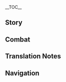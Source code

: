 {{CharacterTabs}}
{{LanguageTabs}}

__TOC__
==Story==
{{VO/Story
|character           = {{ROOTPAGENAME}}
|language            = zh
|language_s          = zh
|language_t          = zh-tw
|name_s              = 砂糖
|name_t              = 砂糖

|vo_01_01_title_s    = 初次见面…
|vo_01_01_title_t    = 初次見面…
|vo_01_01_subtitle   = Hello
|vo_01_01_file       = VO_{language}{character} Hello.ogg
|vo_01_01_tx_s       = 我是砂糖，炼金术的…研究员。听说你去过很多地方，一定也…不，没什么，第一次见面，不该这么麻烦你。但…如果你愿意，和我讲讲路上有意思的事，那个…我，会很开心的。
|vo_01_01_tx_t       = 我是砂糖，煉金術的…研究員。聽說(你/妳)去過很多地方，一定也…不，沒什麼，第一次見面，不該這麼麻煩(你/妳)。但…如果(你/妳)願意，和我講講路上有意思的事，那個…我，會很開心的。
|vo_01_01_rm_s       = Wǒ shì Shātáng, Liànjīnshù de... yánjiūyuán. tīngshuō nǐ qùguò hěnduō dìfāng, yīdìng yě... Bù, méishénme, dìyīcì jiànmiàn, bùgāi zhème máfán nǐ. Dàn... Rúguǒ nǐ yuànyì, hé wǒ jiǎngjiǎng lùshàng yǒu yìsì de shì, nàgè... Wǒ, huì hěn kāixīn de.
|vo_01_01_rm_t       = Wǒ shì Shātáng, Liànjīnshù de... yánjiùyuán. tīngshuō nǐ qùguò hěnduō dìfāng, yīdìng yě... Bù, méishénme, dìyīcì jiànmiàn, bùgāi zhème máfán nǐ. Dàn... Rúguǒ nǐ yuànyì, hàn wǒ jiǎngjiǎng lùshàng yǒu yìsì de shì, nàgè... Wǒ, huì hěn kāixīn de.
|vo_01_01_tl         = My name is Sucrose, a researcher... of alchemy. I've heard that you've been to many places, surely you've also... No, it's nothing, this is the first time we're meeting, I shouldn't trouble you too much. Though... if you're willing to chat with me about the meaningful things you've encountered in your journey, then... I'd be very happy.

|vo_02_01_title_s    = 闲聊・好奇
|vo_02_01_title_t    = 閒聊・好奇
|vo_02_01_subtitle   = Chat: Curiosity
|vo_02_01_file       = VO_{language}{character} Chat - Curiosity.ogg
|vo_02_01_tx_s       = 那是什么？啊…不见了，我可以去看看吗！
|vo_02_01_tx_t       = 那是什麼？啊…不見了，我可以去看看嗎！
|vo_02_01_rm         = Nà shì shénme? A... Bùjiànle, wǒ kěyǐ qù kànkàn ma!
|vo_02_01_tl         = What is that? Ah... It's gone, can I go take a look?!

|vo_02_02_title_s    = 闲聊・整理
|vo_02_02_title_t    = 閒聊・整理
|vo_02_02_subtitle   = Chat: Organization
|vo_02_02_file       = VO_{language}{character} Chat - Organization.ogg
|vo_02_02_tx_s       = 趁现在，赶快整理一下研究笔记…
|vo_02_02_tx_t       = 趁現在，趕快整理一下研究筆記…
|vo_02_02_rm_s       = Chèn xiànzài, gǎnkuài zhěnglǐ yīxià yánjiū bǐjì...
|vo_02_02_rm_t       = Chèn xiànzài, gǎnkuài zhěnglǐ yīxià yánjiù bǐjì...
|vo_02_02_tl         = Let me take this opportunity to organize my notes for a moment...

|vo_02_03_title_s    = 闲聊・深呼吸
|vo_02_03_title_t    = 閒聊・深呼吸
|vo_02_03_subtitle   = Chat: Deep Breaths
|vo_02_03_file       = VO_{language}{character} Chat - Deep Breaths.ogg
|vo_02_03_tx_s       = 嗯&mdash;&mdash;！好久没出来透气了。
|vo_02_03_tx_t       = 嗯&mdash;&mdash;！好久沒出來透氣了。
|vo_02_03_rm         = Ng{{lmdash}}! Hǎojiǔ méi chūlái tòuqìle.
|vo_02_03_tl         = Mmm! It's been a while since I've breathed in some fresh air.

<!-- Weather -->
|vo_03_01_title_s    = 刮大风了…
|vo_03_01_title_t    = 颳大風了…
|vo_03_01_subtitle   = When the Wind Is Blowing
|vo_03_01_file       = VO_{language}{character} When the Wind Is Blowing.ogg
|vo_03_01_tx_s       = 今天城里的风车，转得好快。欸，你说，如果在小动物背上，也装一个像风车一样的东西，会让它们跑得更快呢，还是会飞起来呢？
|vo_03_01_tx_t       = 今天城裡的風車，轉得好快。欸，(你/妳)說，如果在小動物背上，也裝一個像風車一樣的東西，會讓它們跑得更快呢，還是會飛起來呢？
|vo_03_01_rm         = Jīntiān chénglǐ de fēngchē, zhuàn dé hǎo kuài. Ei, nǐ shuō, rúguǒ zài xiǎo-dòngwù bèishàng, yě zhuāng yīgè xiàng fēngchē yīyàng de dōngxi, huì ràng tāmen pǎo de gēng kuài ne, háishì huì fēiqǐlái ne?
|vo_03_01_tl         = The windmills in the city are spinning very fast today. Say, if we installed something like a windmill on the back of small animals, do you think it would allow them run even faster, or will they take off flying?

|vo_03_02_title_s    = 下雪的时候…
|vo_03_02_title_t    = 下雪的時候…
|vo_03_02_subtitle   = When It Snows
|vo_03_02_file       = VO_{language}{character} When It Snows.ogg
|vo_03_02_tx_s       = 这么大的雪，一年都没有几次，错过了，想研究就要等明年了，所以就别拦我啦。啊…阿嚏！呃…我知道了，我多穿一点…
|vo_03_02_tx_t       = 這麼大的雪，一年都沒有幾次，錯過了，想研究就要等明年了，所以就別攔我啦。啊…阿嚏！呃…我知道了，我多穿一點…
|vo_03_02_rm_s       = Zhème dà de xuě, yī nián dōu méiyǒu jǐ cì, cuòguòle, xiǎng yánjiū jiù yào děng míngniánle, suǒyǐ jiù bié lán wǒ la. A... Atì! E... Wǒ zhīdàole, wǒ duō chuān yīdiǎn...
|vo_03_02_rm_t       = Zhème dà de xuě, yī nián dōu méiyǒu jǐ cì, cuòguòle, xiǎng yánjiù jiù yào děng míngniánle, suǒyǐ jiù bié lán wǒ la. A... Atì! E... Wǒ zhīdàole, wǒ duō chuān yīdiǎn...
|vo_03_02_tl         = Such heavy snow only occurs a few times a year. If I miss out on this, I'll have to wait until next year to do my research, so don't hold me back now. A... achoo! Ugh... I know, I'll bundle up a little more...

|vo_03_03_title_s    = 阳光很好…
|vo_03_03_title_t    = 陽光很好…
|vo_03_03_subtitle   = When the Sun Is Out
|vo_03_03_file       = VO_{language}{character} When the Sun Is Out.ogg
|vo_03_03_tx_s       = 天…天已经亮了？！那、那再做最后一次实验吧，做完就休息！嗯，最后一次…
|vo_03_03_tx_t       = 天…天已經亮了？！那、那再做最後一次實驗吧，做完就休息！嗯，最後一次…
|vo_03_03_rm_s       = Tiān... Tiān yǐjīng liàng le?! Nà, nà zàizuò zuìhòu yī cì shíyàn ba, zuòwán jiù xiūxi! Ng, zuìhòu yī cì...
|vo_03_03_rm_t       = Tiān... Tiān yǐjīng liàng le?! Nà, nà zàizuò zuìhòu yī cì shíyàn ba, zuòwán jiù xiūxí! Ng, zuìhòu yī cì...
|vo_03_03_tl         = The... The sky is already bright? Then let me do one more final experiment, I'll go rest when I'm done! Yes, just one final time...

|vo_03_04_title_s    = 下雨的时候…
|vo_03_04_title_t    = 下雨的時候…
|vo_03_04_subtitle   = When It Rains
|vo_03_04_file       = VO_{language}{character} When It Rains.ogg
|vo_03_04_tx_s       = 湿度上升，嗯…要不要再加一组实验呢？
|vo_03_04_tx_t       = 濕度上升，嗯…要不要再加一組實驗呢？
|vo_03_04_rm         = Shīdù shàngshēng, ng... Yàobùyào zài jiā yī zǔ shíyàn ne?
|vo_03_04_tl         = The humidity levels are increasing, mmm... Should I add another group of experiments?

|vo_04_01_title_s    = 早上好…
|vo_04_01_title_t    = 早安…
|vo_04_01_subtitle   = Good Morning
|vo_04_01_file       = VO_{language}{character} Good Morning.ogg
|vo_04_01_tx_s       = 早上好，昨晚睡得还好吗？研究表明，只有睡眠充足，第二天的精神才会好，而且，脑袋的运转也会更高效哦。欸…什么？我总是熬夜？那个…唔，没办法嘛。
|vo_04_01_tx_t       = 早安，昨晚睡得還好嗎？研究表明，只有睡眠充足，第二天的精神才會好，而且，腦袋的運轉也會更順暢哦。欸…什麼？我總是熬夜？那個…唔，沒辦法嘛。
|vo_04_01_rm_s       = Zǎoshàng-hǎo, zuówǎn shuì de hái hǎo ma? Yánjiū biǎomíng, zhǐyǒu shuìmián chōngzú, dì'èr tiān de jīngshén cái huì hǎo, érqiě, nǎodài de yùnzhuàn yě huì gèng gāoxiào o. Ei... Shénme? Wǒ zǒngshì áoyè? Nàgè... N, méi bànfǎ ma.
|vo_04_01_rm_t       = Zǎo'ān, zuówǎn shuì de hái hǎo ma? Yánjiù biǎomíng, zhǐyǒu shuìmián chōngzú, dì'èr tiān de jīngshén cái huì hǎo, érqiě, nǎodài de yùnzhuàn yě huì gèng shùnchàng o. Ei... Shénme? Wǒ zǒngshì áoyè? Nàgè... N, méi bànfǎ ma.
|vo_04_01_tl         = Good morning, did you sleep decently last night? Research shows that only by having enough sleep can one can have good energy levels the next day. Additionally, your mental processes will be more efficient too. Huh... What is that? I'm always staying up late? That... Ah, there's no helping it.

|vo_04_02_title_s    = 中午好…
|vo_04_02_title_t    = 午安…
|vo_04_02_subtitle   = Good Afternoon
|vo_04_02_file       = VO_{language}{character} Good Afternoon.ogg
|vo_04_02_tx_s       = 呜哇！别、别过来！啊…不是，我的意思是，不要靠得太近，我在做实验，这个…可能会爆炸的。
|vo_04_02_tx_t       = 嗚哇！別、別過來！啊…不是，我的意思是，不要靠得太近，我在做實驗，這個…可能會爆炸的。
|vo_04_02_rm         = Wuwa! Bié, bié guòlái! A... Bùshì, wǒ de yìsì shì, bùyào kào de tài jìn, wǒ zài zuò shíyàn, zhègè... kěnéng huì bàozhà de.
|vo_04_02_tl         = Waaa! D-don't come over! Ah... No, what I mean is, don't stand too close, I'm doing an experiment, and this... might explode.

|vo_04_03_title_s    = 晚上好…
|vo_04_03_title_t    = 晚上好…
|vo_04_03_subtitle   = Good Evening
|vo_04_03_file       = VO_{language}{character} Good Evening.ogg
|vo_04_03_tx_s       = 晚上好，啊…请稍等一下！「实验体玖零伍式」的光照分泌物其实有两种，为了明确区分，就叫「壹零叁叁式」和「壹零叁伍式」…嗯，好了，请问有什么事情要找我吗？
|vo_04_03_tx_t       = 晚上好，啊…請稍等一下！「實驗體玖零伍式」的光照分泌物其實有兩種，為了明確區分，就叫「壹零三參式」和「壹零參伍式」…嗯，好了，請問有什麼事情要找我嗎？
|vo_04_03_rm_s       = Wǎnshàng-hǎo, A... qǐng shāoděng yīxià! "Shíyàn-tǐ Jiǔlíngwǔ-shì" de guāngzhào fēnmìwù qíshí yǒu liǎng zhǒng, wèile míngquè qūfēn, jiù jiào "Yīlíngsānsān-shì" hé "Yīlíngsānwǔ-shì"... Ng, hǎole, qǐngwèn yǒu shénme shìqíng yào zhǎo wǒ ma?
|vo_04_03_rm_t       = Wǎnshàng-hǎo, A... qǐng shāoděng yīxià! "Shíyàn-tǐ Jiǔlíngwǔ-shì" de guāngzhào fēnmìwù qíshí yǒu liǎng zhǒng, wèile míngquè qūfēn, jiù jiào "Yīlíngsānsān-shì" hàn "Yīlíngsānwǔ-shì"... Ng, hǎole, qǐngwèn yǒu shénme shìqíng yào zhǎo wǒ ma?
|vo_04_03_tl         = Good evening, ah... Please hold for a moment! "Experiment Subject Type-905"<ref group="TN •" name=zhnumerals>The names of Sucrose's experiments are all rendered in the {{Lang|{{w|Chinese_numerals#Standard_numbers|Chinese ''Daxie'' numeral system}}|zh=大写}}, commonly used as an anti-fraud measure in financial contexts.</ref> actually has two different types of lighting secretions, in order to differentiate between them properly, I'll just call them "Type-1033" and "Type-1035"... Mmm, I'm done, were you looking for me?

|vo_04_04_title_s    = 晚安…
|vo_04_04_title_t    = 晚安…
|vo_04_04_subtitle   = Good Night
|vo_04_04_file       = VO_{language}{character} Good Night.ogg
|vo_04_04_tx_s       = 不用等我，先去休息吧。唔…有这么不放心吗？实验已经在收尾了，不会熬夜的，真的…
|vo_04_04_tx_t       = 不用等我，先去休息吧。唔…有這麼不放心嗎？實驗已經在收尾了，不會熬夜的，真的…
|vo_04_04_rm_s       = Bù yòng děng wǒ, xiān qù xiūxi bā. N... Yǒu zhème bù fàngxīn ma? Shíyàn yǐjīng zài shōuwěile, bùhuì áoyè de, zhēnde...
|vo_04_04_rm_t       = Bù yòng děng wǒ, xiān qù xiūxí bā. N... Yǒu zhème bù fàngxīn ma? Shíyàn yǐjīng zài shōuwěile, bùhuì áoyè de, zhēnde...
|vo_04_04_tl         = No need to wait for me, go ahead and rest. Ah... You're that worried? The experiment is in its final stages, I won't stay up late again, honest...

|vo_05_01_title_s    = 关于{name_s}自己・「生物炼金」
|vo_05_01_title_t    = 關於{name_t}自己・「生物煉金」
|vo_05_01_subtitle   = About {character}: Bio-Alchemy
|vo_05_01_file       = VO_{language}{character} About {character} - Bio-Alchemy.ogg
|vo_05_01_tx_s       = 「生物炼金」，比起「创造」，更注重「改造」，找到生物隐藏起来的优点，然后放大，结合，结果往往都让人大吃一惊。嗯…生命真的是太神奇了，究竟还有多少我们不知道的东西呢？
|vo_05_01_tx_t       = 「生物煉金」，比起「創造」，更注重「改造」，找到生物隱藏起來的優點，然後放大，結合，結果往往都讓人大吃一驚。嗯…生命真的是太神奇了，究竟還有多少我們不知道的東西呢？
|vo_05_01_rm_s       = "Shēngwù liànjīn", bǐqǐ "chuàngzào", gèng zhùzhòng "gǎizào", zhǎodào shēngwù yǐncáng qǐlái de yōudiǎn, ránhòu fàngdà, jiéhé, jiéguǒ wǎngwǎng dōu ràng rén dàchī-yījīng. Ng... Shēngmìng zhēnde shì tài shénqíle, jiūjìng háiyǒu duōshǎo wǒmen bùzhīdào de dōngxi ne?
|vo_05_01_rm_t       = "Shēngwù liànjīn", bǐqǐ "chuàngzào", gèng zhùzhòng "gǎizào", zhǎodào shēngwù yǐncáng qǐlái de yōudiǎn, ránhòu fàngdà, jiéhé, jiéguǒ wǎngwǎng dōu ràng rén dàchī-yījīng. Ng... Shēngmìng zhēnde shì tài shénqíle, jiùjìng háiyǒu duōshǎo wǒmen bùzhīdào de dōngxi ne?
|vo_05_01_tl         = "Bio-alchemy" prioritizes "modification" over "creation". Searching for a living being's hidden strengths, and then magnifying them, combining them; the result often makes people quite surprised. Mmm, life truly is too wondrous, what else is there that we still do not know about?

|vo_05_02_title_s    = 关于{name_s}自己・怕生
|vo_05_02_title_t    = 關於{name_t}自己・怕生
|vo_05_02_subtitle   = About {character}: Fear of Strangers
|vo_05_02_file       = VO_{language}{character} About {character} - Fear of Strangers.ogg
|vo_05_02_tx_s       = 我…其实我不知道怎么和陌生人说话。每个人性格都不一样，在意的东西也不一样，一不小心就会不够礼貌，或者哪里冒犯了，唉…说话真的好难啊，比炼金术什么的难多了。
|vo_05_02_tx_t       = 我…其實我不知道怎麼和陌生人說話。每個人性格都不一樣，在意的東西也不一樣，一不小心就會不夠禮貌，或者哪裡冒犯了，唉…說話真的好難啊，比煉金術什麼的難多了。
|vo_05_02_rm_s       = Wǒ... Qíshí wǒ bù zhīdào zěnme hé mòshēngrén shuōhuà. Měigèrén xìnggé dōu bù yīyàng, zàiyì de dōngxi yě bù yīyàng, yībù-xiǎoxīn jiù huì bùgòu lǐmào, huòzhě nǎlǐ màofàn le, ai... Shuōhuà zhēn de hǎo nán a, bǐ liànjīnshù shénmede nánduōle.
|vo_05_02_rm_t       = Wǒ... Qíshí wǒ bù zhīdào zěnme hàn mòshēngrén shuōhuà. Měigèrén xìnggé dōu bù yīyàng, zàiyì de dōngxi yě bù yīyàng, yībù-xiǎoxīn jiù huì bùgòu lǐmào, huòzhě nǎlǐ màofàn le, ai... Shuōhuà zhēn de hǎo nán a, bǐ liànjīnshù shénmede nánduōle.
|vo_05_02_tl         = I... Actually, I don't know how to talk to strangers. Everyone's personality is different, the things they care about are different too. If one isn't careful, they might  not be polite enough, or even cause offence in some way, sigh... Talking is truly very difficult, so much more difficult than alchemy or whatnot.

|vo_05_03_title_s    = 关于{name_s}自己・耳朵
|vo_05_03_title_t    = 關於{name_t}自己・耳朵
|vo_05_03_subtitle   = About {character}: Ears
|vo_05_03_file       = VO_{language}{character} About {character} - Ears.ogg
|vo_05_03_tx_s       = 你…你注意到了啊。我的耳朵是家里遗传下来的，和其他人很不一样，所以平时我都会用头发尽量把它们藏起来…
|vo_05_03_tx_t       = (你/妳)…(你/妳)注意到了啊。我的耳朵是家裡遺傳下來的，和其他人很不一樣，所以平時我都會用頭髮儘量把它們藏起來…
|vo_05_03_rm_s       = Nǐ... Nǐ zhùyì dàole a. Wǒ de ěrduǒ shì jiālǐ yíchuán xiàlái de, hé qítā rén hěn bù yīyàng, suǒyǐ píngshí wǒ dōu huì yòng tóufà jǐnliáng bǎ tāmen cángqǐlái...
|vo_05_03_rm_t       = Nǐ... Nǐ zhùyì dàole a. Wǒ de ěrduǒ shì jiālǐ yíchuán xiàlái de, hàn qítā rén hěn bù yīyàng, suǒyǐ píngshí wǒ dōu huì yòng tóufà jǐnliáng bǎ tāmen cángqǐlái...
|vo_05_03_tl         = You... You've noticed, huh. My ears were passed down by my family, they're very different from everyone else, so most of the time I try my best to hide them with my hair...

|vo_06_01_title_s    = 关于我们・观察
|vo_06_01_title_t    = 關於我們・觀察
|vo_06_01_subtitle   = About Us: Observing
|vo_06_01_file       = VO_{language}{character} About Us - Observing.ogg
|vo_06_01_tx_s       = 我对你的经历，特别好奇，所以…我可以「观察」你一段时间吗？我会很安静的，不会打扰你，这样…你会介意吗？
|vo_06_01_tx_t       = 我對(你/妳)的經歷，特別好奇，所以…我可以「觀察」(你/妳)一段時間嗎？我會很安靜的，不會打擾你，這樣…(你/妳)會介意嗎？
|vo_06_01_rm         = Wǒ duì nǐ de jīnglì, tèbié hàoqí, suǒyǐ... Wǒ kěyǐ "guānchá" nǐ yī duàn shíjiān ma? Wǒ huì hěn ānjìng de, búhuì dǎrǎo nǐ, zhèyàng... Nǐ huì jièyì ma?
|vo_06_01_tl         = I'm particularly curious about your experiences, so... Can I "observe" you for a period of time? I'll be very quiet, and I won't disturb you. If it was like this... would you mind?

|vo_06_02_title_s    = 关于我们・收获
|vo_06_02_title_t    = 關於我們・收穫
|vo_06_02_subtitle   = About Us: Perks
|vo_06_02_friendship = 6
|vo_06_02_file       = VO_{language}{character} About Us - Perks.ogg
|vo_06_02_tx_s       = 老实说，一开始我看你不怎么说话，有点害怕…还以为是在哪里冒犯了你，后来时间长了才慢慢发现，原来，你还是挺好相处的。嘿嘿，这也算…「观察」的意外收获吧。
|vo_06_02_tx_t       = 老實說，一開始我看(你/妳)不怎麼說話，有點害怕…還以為是在哪裡冒犯了(你/妳)，後來時間長了才慢慢發現，原來，(你/妳)還是挺好相處的。嘿嘿，這也算…「觀察」的意外收穫吧。
|vo_06_02_rm         = Lǎoshí shuō, yī kāishǐ wǒ kàn nǐ bùzěnme shuōhuà, yǒudiǎn hàipà... Hái yǐwéi shì zài nǎlǐ màofànle nǐ, hòulái shíjiān cháng le cái mànmàn fāxiàn, yuánlái, nǐ háishì tǐnghǎo xiāngchǔ de. Heihei, zhè yě suàn... "guānchá" de yìwài shōuhuò ba.
|vo_06_02_tl         = 
To be honest, I was a little scared... I thought I had offended you in some way. After that, as time went on, I slowly began to realize that you're actually pretty easy to get along with. Heheh, this also counts as... an accidental benefit of "observation," I guess.

|vo_06_03_title_s    = 关于我们・请求
|vo_06_03_title_t    = 關於我們・請求
|vo_06_03_subtitle   = About Us: Requests
|vo_06_03_friendship = 6
|vo_06_03_quest      = The Outlander Who Caught the Wind
|vo_06_03_file       = VO_{language}{character} About Us - Requests.ogg
|vo_06_03_tx_s       = 听说，是你赶走了风魔龙？战斗一定特别危险吧，幸好你没事。那个…有件小事，风魔龙它在战斗的时候，有没有，掉下来什么东西呢？鳞也好，皮也好，一点点就可以，我想，研究一下…
|vo_06_03_tx_t       = 聽說，是(你/妳)趕走了風魔龍？戰鬥一定很危險吧，幸好(你/妳)沒事。那個…有件小事，風魔龍它在戰鬥的時候，有沒有，掉下來什麼東西呢？鱗也好，皮也好，一點點就可以，我想，研究一下…
|vo_06_03_rm_s       = Tīngshuō, shì nǐ gǎnzǒu le Fēngmólóng? Zhàndòu yīdìng tèbié wēixiǎn bā, xìnghǎo nǐ méishì. Nàgè... yǒu jiàn xiǎoshì, Fēngmólóng tā zài zhàndòu de shíhòu, yǒuméiyǒu, diào xiàlái shénme dōngxi ne? Lín yěhǎo, pí yěhǎo, yīdiǎndiǎn jiù kěyǐ, wǒxiǎng, yánjiū yīxià...
|vo_06_03_rm_t       = Tīngshuō, shì nǐ gǎnzǒu le Fēngmólóng? Zhàndòu yīdìng hěn wéixiǎn bā, xìnghǎo nǐ méishì. Nàgè... yǒu jiàn xiǎoshì, Fēngmólóng tā zài zhàndòu de shíhòu, yǒuméiyǒu, diào xiàlái shénme dōngxi ne? Lín yěhǎo, pí yěhǎo, yīdiǎndiǎn jiù kěyǐ, wǒxiǎng, yánjiù yīxià...
|vo_06_03_tl         = I've heard that you were the one who chased away [[Dvalin|Stormterror]]? Battle must have been especially dangerous, thankfully you're alright. About that... There's a small thing, when Stormterror was in combat, did it perhaps... drop anything? Like scales, or skin, just a little bit would be enough. I would like to conduct some research...

|vo_07_01_title_s    = 关于「神之眼」…
|vo_07_01_title_t    = 關於「神之眼」…
|vo_07_01_subtitle   = About the [[Vision]]
|vo_07_01_friendship = 4
|vo_07_01_file       = VO_{language}{character} About the Vision.ogg
|vo_07_01_tx_s       = 「神之眼」，是我最重要的实验器材。欸？就、就是实验器材啊，没有了「神之眼」，很多跟元素相关的实验，就没办法进行了。你说战斗？啊…偶尔吧，去野外找材料的时候，偶尔会用到。
|vo_07_01_tx_t       = 「神之眼」，是我最重要的實驗器材。欸？就、就是實驗器材啊，沒有了「神之眼」，很多跟元素相關的實驗，就沒辦法進行了。(你/妳)說戰鬥？啊…偶爾吧，去野外找材料的時候，偶爾會用到。
|vo_07_01_rm         = "Shénzhīyǎn", shì wǒ zuì zhòngyào de shíyàn qìcái. Ei? Jiù, jiùshì shíyàn qìcái a, méiyǒule "Shénzhīyǎn", hěnduō gēn yuánsù xiāngguān de shíyàn, jiù méi bànfǎ jìnxíngle. Nǐ shuō zhàndòu? A... Ǒu'ěr ba, qù yěwài zhǎo cáiliào de shíhòu, ǒu'ěr huì yòngdào.
|vo_07_01_tl         = This "Vision" is my most important experiment equipment. Eh? I-It's precisely an experiment equpiment. Without this "Vision," a lot of experiments related to the elements can't be carried out. You're talking about battle? Ah... Occasionally, I guess. When I go out into the wilds to hunt down materials, sometimes it'll be of use.

|vo_07_02_title_s    = 有什么想要分享…
|vo_07_02_title_t    = 有什麼想要分享…
|vo_07_02_subtitle   = Something to Share
|vo_07_02_file       = VO_{language}{character} Something to Share.ogg
|vo_07_02_tx_s       = 这个房间里，都是我收藏的骨头。放在左边柜子里的，有蜥蜴，青蛙，还有草鱼，挂在前面的是野猪，右边角落里的那个，是丘丘人…啊，别紧张，不用害怕，其实都是很可爱的东西，习惯了就好了。
|vo_07_02_tx_t       = 這個房間裡，都是我收藏的骨頭。放在左邊櫃子裡的，有蜥蜴，青蛙，還有草魚，掛在前面的是野豬，右邊角落裡的那個，是丘丘人…啊，別緊張，不用害怕，其實都是很可愛的東西，習慣了就好了。
|vo_07_02_rm         = Zhègè fángjiān lǐ, dōushì wǒ shōucáng de gǔtóu. Fàng zài zuǒbiān guìzi lǐ de, yǒu xīyì, qīngwā, háiyǒu cǎoyú, guàzài qiánmiàn de shì yězhū, yòubiān jiǎoluò lǐ de nàgè, shì qiūqiū-rén... A, bié jǐnzhāng, bùyòng hàipà, qíshí dōushì hěn kě'ài de dōngxi, xíguànle jiù hǎole.
|vo_07_02_tl         = This room contains all my collected bones. The ones placed in the left cabinet are lizards, frogs, and loaches, the one hanging in front is a wild boar, the ones in the right corner are from hilichurls... Ah, don't be nervous, no need to be scared, these are all actually very cute things, as long as you get used to them.

|vo_07_03_title_s    = 感兴趣的见闻…
|vo_07_03_title_t    = 感興趣的見聞…
|vo_07_03_subtitle   = Interesting Things
|vo_07_03_file       = VO_{language}{character} Interesting Things.ogg
|vo_07_03_tx_s       = 你看，种在这里的冰雾花，其实每一朵都不一样。这一朵冰元素含量更高，这一朵花期更长…嗯？你问那一朵，哦，那一朵叫「叁式冰雾花改十七号放大版」，特点，嗯…就是更大一点。
|vo_07_03_tx_t       = (你/妳)看，種在這裡的冰霧花，其實每一朵都不一樣。這一朵冰元素含量更高，這一朵花期更長…嗯？(你/妳)問那一朵，哦，那一朵叫「參式冰霧花改十七號放大版」，特點，嗯…就是更大一點。
|vo_07_03_rm_s       = Nǐ kàn, zhǒng zài zhèlǐ de Bīngwù-huā, qíshí měi yī duǒ dōu bù yīyàng. Zhè yī duǒ bīng-yuánsù hánliàng gèng gāo, zhè yī duǒ huāqī gèng cháng... Ǹg? Nǐ wèn nà yī duǒ, o, nà yī duǒ jiào "Sān-shì Bīngwù-huā Gǎi Shíqī-hào Fàngdà-bǎn", tèdiǎn, ǹg... jiùshì gèng dà yīdiǎn.
|vo_07_03_rm_t       = Nǐ kàn, zhǒng zài zhèlǐ de Bīngwù-huā, qíshí měi yī duǒ dōu bù yīyàng. Zhè yī duǒ bīng-yuánsù hánliàng gèng gāo, zhè yī duǒ huāqí gèng cháng... Ǹg? Nǐ wèn nà yī duǒ, o, nà yī duǒ jiào "Sān-shì Bīngwù-huā Gǎi Shíqī-hào Fàngdà-bǎn", tèdiǎn, ǹg... jiùshì gèng dà yīdiǎn.
|vo_07_03_tl         = Look at the Mist Flowers planted here. Actually every one of them is different; this one has a higher content of Cryo energy, this one has a longer flowering period... Mmm, you're asking about that flower? Oh, that one is called "Mist Flower Type-03 Correction-17 Enlarged Edition,"<ref group="TN •" name=zhnumerals /> its specialty is, mmm... it's just a little bit bigger.

|vo_08_01_title_s    = 关于诺艾尔…
|vo_08_01_title_t    = 關於諾艾爾…
|vo_08_01_subtitle   = About [[Noelle]]
|vo_08_01_friendship = 4
|vo_08_01_file       = VO_{language}{character} About Noelle.ogg
|vo_08_01_tx_s       = 她…经常会主动帮我的忙，但有时候太热情了，反而…让我有点苦恼。有一次，她看到我实验室门前堆了三箱器材，就很麻利地帮我搬了进来，但其实…那些都是我刚刚搬出去的。
|vo_08_01_tx_t       = 她…經常會主動幫我的忙，但有時候太熱情了，反而…讓我有點苦惱。有一次，她看到我實驗室門前堆了三箱器材，就很俐落地幫我搬了進來，但其實…那些都是我剛剛搬出去的。
|vo_08_01_rm_s       = Tā... jīngcháng huì zhǔdòng bāng wǒ de máng, dàn yǒushíhòu tài rèqíng le, fǎn'ér... ràng wǒ yǒudiǎn kǔ'nǎo. Yǒu yīcì, tā kàndào wǒ shíyàn-shì ménqián duīle sān xiāng qìcái, jiù hěn málì de bāng wǒ bānle jìnlái, dàn qíshí... Nàxiē dōushì wǒ gānggāng bān chūqù de.
|vo_08_01_rm_t       = Tā... jīngcháng huì zhǔdòng bāng wǒ de máng, dàn yǒushíhòu tài rèqíng le, fǎn'ér... ràng wǒ yǒudiǎn kǔ'nǎo. Yǒu yīcì, tā kàndào wǒ shíyàn-shì ménqián duīle sān xiāng qìcái, jiù hěn lìluò de bāng wǒ bānle jìnlái, dàn qíshí... Nàxiē dōushì wǒ gānggāng bān chūqù de.
|vo_08_01_tl         = She often tries to take the initiative to help me, but her overwhelming passion... sometimes makes me feel a little conflicted. Once, when she saw three boxes of equipment piled up outside my experiment room, she deftly moved them in for me, but those boxes... I'd actually just moved them outside.

|vo_08_02_title_s    = 关于可莉…
|vo_08_02_title_t    = 關於可莉…
|vo_08_02_subtitle   = About [[Klee]]
|vo_08_02_friendship = 4
|vo_08_02_file       = VO_{language}{character} About Klee.ogg
|vo_08_02_tx_s       = 她已经被琴团长关过好多次禁闭了，但只要被放出来，不久就又会闯祸，唉，不知道有没有真的反省过。啊…我答应她，要帮她做一个会蹦会跳，又很安全的蹦蹦，只不过现在，设计上还有不少问题…
|vo_08_02_tx_t       = 她已經被琴團長關過好多次禁閉了，但只要被放出來，不久就又會闖禍，唉，不知道有沒有真的反省過。啊…我答應她，要幫她做一個會蹦會跳，又很安全的蹦蹦，只不過現在，設計上還有不少問題…
|vo_08_02_rm         = Tā yǐjīng bèi Qín-tuánzhǎng guān guò hǎoduō cì jìnbìle, dàn zhǐyào bèi fàng chūlái, bùjiǔ jiù yòu huì chuǎnghuò, ai, bùzhīdào yǒuméiyǒu zhēnde fǎnxǐng guò. A... wǒ dāyìng tā, yào bāng tā zuò yī gè huìbèng-huìtiào, yòu hěn ānquán de Bèngbèng, zhǐbùguò xiànzài, shèjì shàng háiyǒu bùshǎo wèntí...
|vo_08_02_tl         = She's already been sent to confinement by Master Jean so many times, but as soon as she's let loose again, she's bound to cause some trouble eventually. Sigh, you really can't tell if she's ever actually done any self-examination. Ah... I promised her that I would help her make a safe Jumpty-Dumpty that can both leap and jump, but as of right now, there are still many problems with its design...

|vo_08_03_title_s    = 关于琴…
|vo_08_03_title_t    = 關於琴…
|vo_08_03_subtitle   = About [[Jean]]
|vo_08_03_friendship = 4
|vo_08_03_file       = VO_{language}{character} About Jean.ogg
|vo_08_03_tx_s       = 我有点不敢和琴团长说话，因为她太严肃了…我知道她是个很好的人，但、但知道归知道，害怕…还是会害怕。我一般都不会去打扰她，实在有不得不找她的事，我…我也会拜托阿贝多先生。
|vo_08_03_tx_t       = 我有點不敢和琴團長說話，因為她太嚴肅了…我知道她是個很好的人，但、但知道歸知道，害怕…還是會害怕。我通常都不會去打擾她，實在有不得不找她的事，我…我也會拜託阿貝多先生。
|vo_08_03_rm_s       = Wǒ yǒudiǎn bùgǎn hé Qín-tuánzhǎng shuōhuà, yīnwéi tā tài yánsùle... Wǒ zhīdào tā shì gè hěnhǎo de rén, dàn, dàn zhīdào guī zhīdào, hàipà... háishì huì hàipà. Wǒ yībān dōu bùhuì qù dǎrǎo tā, shízài yǒu bùdébù zhǎo tā de shì, wǒ... wǒ yě huì bàituō Ābèiduō-xiānshēng.
|vo_08_03_rm_t       = Wǒ yǒudiǎn bùgǎn hàn Qín-tuánzhǎng shuōhuà, yīnwéi tā tài yánsùle... Wǒ zhīdào tā shì gè hěnhǎo de rén, dàn, dàn zhīdào guī zhīdào, hàipà... háishì huì hàipà. Wǒ tōngcháng dōu bùhuì qù dǎrǎo tā, shízài yǒu bùdébù zhǎo tā de shì, wǒ... wǒ yě huì bàituō Ābèiduō-xiānshēng.
|vo_08_03_tl         = I don't quite dare to talk to Master Jean, because she's too strict... I know she's a very good person, b-but knowing is one thing, I still can't help but feel a little scared. Most of the time, I try not to disturb her. If I have something that I absolutely must see her for, I-I... also try to ask Mr. Albedo for help...

|vo_08_04_title_s    = 关于丽莎…
|vo_08_04_title_t    = 關於麗莎…
|vo_08_04_subtitle   = About [[Lisa]]
|vo_08_04_friendship = 4
|vo_08_04_file       = VO_{language}{character} About Lisa.ogg
|vo_08_04_tx_s       = 我觉得她，好像懂的特别多。她明明没有看过我的研究，但有好几次，都给了我最关键的建议。她到底是怎么知道的呢？是…观察？还是推理呢？
|vo_08_04_tx_t       = 我覺得她，好像懂的很多。她明明沒有看過我的研究，但有好幾次，都給了我最關鍵的建議。她到底是怎麼知道的呢？是…觀察？還是推理呢？
|vo_08_04_rm_s       = Wǒ juéde tā, hǎo xiàng dǒng de tèbié duō. Tā míngmíng méiyǒu kàn'guò wǒ de yánjiū, dàn yǒu hǎo jǐ cì, dōu gěile wǒ zuì guānjiàn de jiànyì. Tā dàodǐ shì zěnme zhīdào de ne? Shì... guānchá? Háishì tuīlǐ ne?
|vo_08_04_rm_t       = Wǒ juéde tā, hǎo xiàng dǒng de hěn duō. Tā míngmíng méiyǒu kàn'guò wǒ de yánjiū, dàn yǒu hǎo jǐ cì, dōu gěile wǒ zuì guānjiàn de jiànyì. Tā dàodǐ shì zěnme zhīdào de ne? Shì... guānchá? Háishì tuīlǐ ne?
|vo_08_04_tl         = I feel like she knows quite a lot. She's clearly never seen my research, but she's given me key suggestions on multiple occasions. How did she know all this? Was it... observation? Or deduction?

|vo_08_05_title_s    = 关于凯亚…
|vo_08_05_title_t    = 關於凱亞…
|vo_08_05_subtitle   = About [[Kaeya]]
|vo_08_05_friendship = 4
|vo_08_05_file       = VO_{language}{character} About Kaeya.ogg
|vo_08_05_tx_s       = 唔…我知道他喜欢开玩笑，也没有存心捉弄我的意思。可是，我实在是…分不清他的哪句话是真话，哪句话又是玩笑，所以最后要不然就变得很尴尬，要不然，就是我出洋相…
|vo_08_05_tx_t       = 唔…我知道他喜歡開玩笑，也沒有存心捉弄我的意思。可是，我實在是…分不清他的哪句話是真話，哪句話又是玩笑，所以最後要不然就變得很尷尬，要不然，就是我出洋相…
|vo_08_05_rm         = N... Wǒ zhīdào tā xǐhuān kāiwánxiào, yě méiyǒu cúnxīn zhuōnòng wǒ de yìsì. Kěshì, wǒ shízài shì... fēnbùqīng tā de nǎ jù huà shì zhēnhuà, nǎ jùhuà yòu shì wánxiào, suǒyǐ zuìhòu yàobùrán jiù biàn de hěn gān'gà, yàobùrán, jiùshì wǒ chū-yángxiàng...
|vo_08_05_tl         = Mmm... I know he likes joking around, and doesn't really intend to tease me. But, I really... can't tell when he's being serious, or when he's telling a joke. In the end, the situation always takes a turn for the awkward, or I just end up making a fool of myself...

|vo_08_06_title_s    = 关于阿贝多・艺术
|vo_08_06_title_t    = 關於阿貝多・藝術
|vo_08_06_subtitle   = About [[Albedo]]: Artistry
|vo_08_06_friendship = 4
|vo_08_06_file       = VO_{language}{character} About Albedo - Artistry.ogg
|vo_08_06_tx_s       = 当他的助手，每天都能学到很多。重点不是知识，而是「天才」的思考方法，无论是多么复杂的问题，他总能抽丝剥茧，再一一解决。在我看来，那就是艺术…
|vo_08_06_tx_t       = 當他的助手，每天都能學到很多。重點不是知識，而是「天才」的思考方法，無論是多麼複雜的問題，他總能抽絲剝繭，再一一解決。在我看來，那就是藝術…
|vo_08_06_rm_s       = Dāng tā de zhùshǒu, měitiān dōu néng xué dào hěnduō. Zhòngdiǎn bù shì zhīshi, érshì "tiāncái" de sīkǎo fāngfǎ, wúlùn shì duōme fùzá de wèntí, tā zǒngnéng chōusī-bōjiǎn, zài yīyī jiějué. Zài wǒ kànlái, nà jiùshì yìshù...
|vo_08_06_rm_t       = Dāng tā de zhùshǒu, měitiān dōu néng xué dào hěnduō. Zhòngdiǎn bù shì zhīshì, érshì "tiāncái" de sīkǎo fāngfǎ, wúlùn shì duōme fùzá de wèntí, tā zǒngnéng chōusī-bōjiǎn, zài yīyī jiějué. Zài wǒ kànlái, nà jiùshì yìshù...
|vo_08_06_tl         = I've been able to learn a lot everyday by being his assistant. The important thing here isn't knowledge by itself, but the thought process of a "genius." No matter how complicated the problem, he's always able to get to the bottom of things,<ref group="TN •">{{Lang|mini=1|zh={{wt|抽絲剝繭#idiom|抽丝剥茧}}|zh_rm=chōusī-bōjiǎn|zh_tl=to extract the silk and peel off the cocoon [of a silkworm]}}: an idiom that means "to painstakingly get to the bottom of something," or  to "understand a convoluted issue."</ref> and solve the issues one-by-one. The way I see it, that's an art form...

|vo_08_07_title_s    = 关于阿贝多・天赋
|vo_08_07_title_t    = 關於阿貝多・天賦
|vo_08_07_subtitle   = About Albedo: Talent
|vo_08_07_friendship = 4
|vo_08_07_file       = VO_{language}{character} About Albedo - Talent.ogg
|vo_08_07_tx_s       = 你说天赋？嗯…假如和他做同样的研究，可能确实一辈子都没法超过他。但，我研究「生物炼金」并没有故意要躲开他的意思，只是…嗯，我和他恰好有不同的爱好，还有梦想，仅此而已吧。
|vo_08_07_tx_t       = (你/妳)說天賦？嗯…假如和他做同樣的研究，可能確實一輩子都沒法超過他。但，我研究「生物煉金」並沒有故意要躲開他的意思，只是…嗯，我和他恰好有不同的愛好，還有夢想，僅此而已吧。
|vo_08_07_rm_s       = Nǐ shuō tiānfù? Ng... Jiǎrú hé tā zuò tóngyàng de yánjiū, kěnéng quèshí yībèizǐ dōu méifǎ chāoguò tā. Dàn, wǒ yánjiū "shēngwù liànjīn" bìng méiyǒu gùyì yào duǒkāi tā de yìsì, zhǐ shì... Ng, wǒ hé tā qiàhǎo yǒu bùtóng de àihào, háiyǒu mèngxiǎng, jǐncǐ éryǐ ba.
|vo_08_07_rm_t       = Nǐ shuō tiānfù? Ng... Jiǎrú hàn tā zuò tóngyàng de yánjiù, kěnéng quèshí yībèizǐ dōu méifǎ chāoguò tā. Dàn, wǒ yánjiù "shēngwù liànjīn" bìng méiyǒu gùyì yào duǒkāi tā de yìsì, zhǐ shì... Ng, wǒ hàn tā qiàhǎo yǒu bùtóng de àihào, háiyǒu mèngxiǎng, jǐncǐ éryǐ ba.
|vo_08_07_tl         = You're talking about talent? Mmm... If I did the same type of research as him, I might not be able to surpass him in this entire lifetime. My study of "bio-alchemy" doesn't necessarily come from a place of wanting to evade him, it's just that... Mmm, I just happen to have different hobbies and dreams from him, that's all.

|vo_08_08_title_s    = 关于安柏…
|vo_08_08_title_t    = 關於安柏…
|vo_08_08_subtitle   = About [[Amber]]
|vo_08_08_friendship = 4
|vo_08_08_file       = VO_{language}{character} About Amber.ogg
|vo_08_08_tx_s       = 我很好奇，为什么她做的布偶，名字叫「兔兔伯爵」呢？和兔子没什么关系吧。唔…你说，头上的发带，很像兔耳朵？…有道理，但其实这是刻板印象，也有很多兔子耳朵是垂下来的。
|vo_08_08_tx_t       = 我很好奇，為什麼她做的布偶，名字叫「兔兔伯爵」呢？和兔子沒什麼關係吧。唔…(你/妳)說，頭上的髮帶，很像兔耳朵？…有道理，但其實這是刻板印象，也有很多兔子耳朵是垂下來的。
|vo_08_08_rm_s       = Wǒ hěn hàoqí, wéishénme tā zuò de bù'ǒu, míngzì jiào "Tùtù Bójué" ne? Hé tùzǐ méishénme guānxì bā. N... nǐ shuō, tóu shàng de fàdài, hěn xiàng tù'ěrduō? ...Yǒu dàolǐ, dàn qíshí zhèshì kèbǎn yìnxiàng, yě yǒu hěnduō tùzǐ ěrduǒ shì chuí xiàlái de.
|vo_08_08_rm_t       = Wǒ hěn hàoqí, wéishénme tā zuò de bù'ǒu, míngzì jiào "Tùtù Bójué" ne? Hàn tùzǐ méishénme guānxì bā. N... nǐ shuō, tóu shàng de fàdài, hěn xiàng tù'ěrduō? ...Yǒu dàolǐ, dàn qíshí zhèshì kèbǎn yìnxiàng, yě yǒu hěnduō tùzǐ ěrduǒ shì chuí xiàlái de.
|vo_08_08_tl         = I'm very curious why the doll she makes is called "Baron Bunny." It doesn't have anything to do with rabbits, right? Mmm... You're saying that the ribbon on top of its head looks like the ears of a rabbit? ...That makes sense, but that's a bit of a stereotype, there are many rabbits with floppy ears too.

|vo_08_09_title_s    = 关于菲谢尔…
|vo_08_09_title_t    = 關於菲謝爾…
|vo_08_09_subtitle   = About [[Fischl]]
|vo_08_09_friendship = 4
|vo_08_09_file       = VO_{language}{character} About Fischl.ogg
|vo_08_09_tx_s       = 你是说《菲谢尔皇女夜谭》？我知道，作者创造出的世界很有意思，要是能亲眼去看一看就好了…欸？你在说那个「菲谢尔」啊？她啊…嗯，她…应该是没办法带我去的。
|vo_08_09_tx_t       = (你/妳)是說《菲謝爾皇女夜譚》？我知道，作者創造出的世界很有意思，要是能親眼去看一看就好了…欸？(你/妳)在說那個「菲謝爾」啊？她啊…嗯，她…應該是沒辦法帶我去的。
|vo_08_09_rm         = Nǐ shì shuō "Fēixiè'ěr Huángnǚ Yètán"? Wǒ zhīdào, zuòzhě chuàngzào chū de shìjiè hěn yǒu yìsì, yàoshì néng qīnyǎn qù kànyīkàn jiù hǎole... Ei? nǐ zài shuō nàgè "Fēixiè'ěr" a? Tā a... Ng, tā... yīnggāi shì méi bànfǎ dài wǒ qù de.
|vo_08_09_tl         = You're talking about "{{Lex|Flowers for Princess Fischl|zh}}"? I know what you're talking about. The world that the author created is very interesting, if only I could go and see it with my own eyes... Eh? You're talking about that "Fischl"? Her... Mmm, she... probably won't be able to take me there.

|vo_08_10_title_s    = 关于优菈…
|vo_08_10_title_t    = 關於優菈…
|vo_08_10_subtitle   = About [[Eula]]
|vo_08_10_friendship = 4
|vo_08_10_file       = VO_{language}{character} About Eula.ogg
|vo_08_10_tx_s       = 游击骑士的工作很危险，优菈小姐的行动又格外大胆，所以我给她制作了一个侦察装置，这样她就不用潜入敌人的营地了。但优菈小姐的气势太吓人，我有点怕她，告诉她使用方法的时候，不小心漏掉了几条注意事项，结果真的发生了意外…<br />怎么办？我会不会被她记仇了…
|vo_08_10_tx_t       = 游擊騎士的工作很危險，優菈小姐的行動又格外大膽，所以我幫她製作了一個偵察裝置，這樣她就不用潛入敵人的營地了。但優菈小姐的氣勢太嚇人，我有點怕她，告訴她使用方法的時候，不小心漏掉了幾條注意事項，結果真的發生了意外…<br />怎麼辦？我會不會被她記仇了…
|vo_08_10_rm_s       = Yóujī Qíshì de gōngzuò hěn wēixiǎn, Yōulā-xiǎojiě de xíngdòng yòu géwài dàdǎn, suǒyǐ wǒ gěi tā zhìzuò le yīgè zhēnchá zhuāngzhì, zhèyàng tā jiù bùyòng qiánrù dírén de yíngdì le. Dàn Yōulā-xiǎojiě de qìshì tài xiàrén, wǒ yǒudiǎn pà tā, gàosù tā shǐyòng-fāngfǎ de shíhòu, bù xiǎoxīn lòudiào le jǐ tiáo zhùyì shìxiàng, jiéguǒ zhēn de fāshēngle yìwài...<br />Zěnmebàn? Wǒ huìbùhuì bèi tā jìchóule...
|vo_08_10_rm_t       = Yóují Qíshì de gōngzuò hěn wéixiǎn, Yōulā-xiǎojiě de xíngdòng yòu géwài dàdǎn, suǒyǐ wǒ gěi tā zhìzuò le yīgè zhēnchá zhuāngzhì, zhèyàng tā jiù bùyòng qiánrù dírén de yíngdì le. Dàn Yōulā-xiǎojiě de qìshì tài xiàrén, wǒ yǒudiǎn pà tā, gàosù tā shǐyòng-fāngfǎ de shíhòu, bù xiǎoxīn lòudiào le jǐ tiáo zhùyì shìxiàng, jiéguǒ zhēn de fāshēngle yìwài...<br />Zěnmebàn? Wǒ huìbùhuì bèi tā jìchóule...
|vo_08_10_tl         = The work of a Guerilla Knight<ref group="TN •" >In Chinese, Eula is said to be the [[Eula/Voice-Overs/Chinese#Hello|Captain of the Guerilla Team]]{{Lang|zh=游击|zh_rm=yóujī|zh_tl=wandering attack}} instead of the Reconnaissance Company.</ref> is very dangerous, and Ms. Eula's movements are also particuarly bold, so I created a type of investigation equipment for her to let her avoid infiltrating enemy camps. But Ms. Eula's presence was too scary, so I accidentally left out a few matters she needed to take note of while telling her the instructions. In the end, an accident really ''did'' happen...<br />What do I do? Will she hold a grudge against me...

|vo_09_01_title_s    = 想要了解{name_s}・其一
|vo_09_01_title_t    = 想要瞭解{name_t}・其一
|vo_09_01_subtitle   = More About {character}: I
|vo_09_01_file       = VO_{language}{character} More About {character} - 01.ogg
|vo_09_01_tx_s       = 了解我？你…是对「生物炼金」感兴趣吗？你有疑问的话，我会尽量给你准确答案的。嗯？不是炼金，而是「我」？唔，这个，我也不知道该说什么…
|vo_09_01_tx_t       = 瞭解我？(你/妳)…是對「生物煉金」感興趣嗎？(你/妳)有疑問的話，我會儘量幫(你/妳)準確答案的。嗯？不是煉金，而是「我」？唔，這個，我也不知道該說什麼…
|vo_09_01_rm_s       = Liǎojiě wǒ? Nǐ... shì duì "shēngwù liànjīn" gǎn xīngqù ma? Nǐ yǒu yíwèn de huà, wǒ huì jǐnliàng gěi nǐ zhǔnquè dá'àn de. Ng? Bùshì liànjīn, érshì "wǒ"? N, zhègè, wǒ yě bù zhīdào gāi shuō shénme...
|vo_09_01_rm_t       = Liǎojiě wǒ? Nǐ... shì duì "shēngwù liànjīn" gǎn xīngqù ma? Nǐ yǒu yíwèn de huà, wǒ huì jǐnliàng bāng nǐ zhǔnquè dá'àn de. Ng? Bùshì liànjīn, érshì "wǒ"? N, zhègè, wǒ yě bù zhīdào gāi shuō shénme...
|vo_09_01_tl         = You want to understand me? Y-You mean you're interested in "bio-alchemy," right? If you have any questions, I'll try my best to provide accurate answers. Hmm? Not alchemy, but "me"? Ah, this, I also don't know what to say...

|vo_09_02_title_s    = 想要了解{name_s}・其二
|vo_09_02_title_t    = 想要瞭解{name_t}・其二
|vo_09_02_subtitle   = More About {character}: II
|vo_09_02_friendship = 3
|vo_09_02_file       = VO_{language}{character} More About {character} - 02.ogg
|vo_09_02_tx_s       = 研究的本质，是寻找答案的过程。这个过程有时候很繁琐，也很累，但每次只要看看积累起来的成果，就会觉得…嗯，我是真的很喜欢做这样的事。
|vo_09_02_tx_t       = 研究的本質，是尋找答案的過程。這個過程有時候很繁瑣，也很累，但每次只要看看累積起來的成果，就會覺得…嗯，我是真的很喜歡做這樣的事。
|vo_09_02_rm_s       = Yánjiū de běnzhì, shì xúnzhǎo dá'àn de guòchéng. Zhègè guòchéng yǒu shíhòu hěn fánsuǒ, yě hěn léi, dàn měicì zhǐyào kànkàn jīlěi qǐlái de chéngguǒ, jiù huì juéde... Ng, wǒshì zhēn de hěn xǐhuān zuò zhèyàng de shì.
|vo_09_02_rm_t       = Yánjiù de běnzhí, shì xúnzhǎo dá'àn de guòchéng. Zhègè guòchéng yǒu shíhòu hěn fánsuǒ, yě hěn léi, dàn měicì zhǐyào kànkàn lěijī qǐlái de chéngguǒ, jiù huì juéde... Ng, wǒshì zhēn de hěn xǐhuān zuò zhèyàng de shì.
|vo_09_02_tl         = The nature of research is the process of pursuing answers. This process is sometimes very complicated and tiring, but everytime, when I look at the achievements that I've accumulated, I think... Mmm, I really like doing this sort of thing.

|vo_09_03_title_s    = 想要了解{name_s}・其三
|vo_09_03_title_t    = 想要瞭解{name_t}・其三
|vo_09_03_subtitle   = More About {character}: III
|vo_09_03_friendship = 4
|vo_09_03_file       = VO_{language}{character} More About {character} - 03.ogg
|vo_09_03_tx_s       = 小时候，我有两个好朋友，我们无话不说。本来我以为，我对她们了解得一清二楚，但后来发生了一些事，我突然就…看不透她们了。她们现在在哪儿，在做什么，还记不记得我，这些…我都不知道。就算再好的朋友，也会变成这样呢。
|vo_09_03_tx_t       = 小時候，我有兩個好朋友，我們無話不說。本來我以為，我對她們瞭解得一清二楚，但後來發生了一些事，我突然就…看不透她們了。她們現在在哪裡，在做什麼，還記不記得我，這些…我都不知道。就算再好的朋友，也會變成這樣呢。
|vo_09_03_rm_s       = Xiǎo-shíhòu, wǒ yǒu liǎnggè hǎo-péngyǒu, wǒmen wúhuà-bùshuō. Běnlái wǒ yǐwéi, wǒ duì tāmen liǎojiě de yīqīng-èrchǔ, dàn hòulái fāshēng le yīxiē shì, wǒ tūrán jiù... kàn bùtòu tāmen le. Tāmen xiànzài zài nǎr, zài zuò shénme, hái jìbùjìde wǒ, zhèxiē... wǒ dōu bù zhīdào. Jiùsuàn zài hǎo de péngyǒu, yě huì biànchéng zhèyàng ne.
|vo_09_03_rm_t       = Xiǎo-shíhòu, wǒ yǒu liǎnggè hǎo-péngyǒu, wǒmen wúhuà-bùshuō. Běnlái wǒ yǐwéi, wǒ duì tāmen liǎojiě de yīqīng-èrchǔ, dàn hòulái fāshēng le yīxiē shì, wǒ tūrán jiù... kàn bùtòu tāmen le. Tāmen xiànzài zài nǎlǐ, zài zuò shénme, hái jìbùjìde wǒ, zhèxiē... wǒ dōu bù zhīdào. Jiùsuàn zài hǎo de péngyǒu, yě huì biànchéng zhèyàng ne.
|vo_09_03_tl         = When I was a child, I had two best friends, and there was nothing we couldn't talk about with each other. I originally thought that I understood the both of them completely, but a few incidents happened after that, and suddenly... I wasn't able to see through them at all. Where they are now, what they're doing, whether they still remember me, all of these... I no longer know at all. Even the best of friends might turn out like this, huh.

|vo_09_04_title_s    = 想要了解{name_s}・其四
|vo_09_04_title_t    = 想要瞭解{name_t}・其四
|vo_09_04_subtitle   = More About {character}: IV
|vo_09_04_friendship = 5
|vo_09_04_file       = VO_{language}{character} More About {character} - 04.ogg
|vo_09_04_tx_s       = 告诉你一个小秘密，我对谁都没有讲过。「生物炼金」的最终目标，是创造出「仙境」…对，就是童话里的那个，能找到永远的快乐与幸福的「仙境」。嘿嘿，有点幼稚对吧？但，我现在都还相信那个故事。
|vo_09_04_tx_t       = 告訴(你/妳)一個小秘密，我對誰都沒有講過。「生物煉金」的最終目標，是創造出「仙境」…對，就是童話裡的那個，能找到永遠的快樂與幸福的「仙境」。嘿嘿，有點幼稚對吧？但，我現在都還相信那個故事。
|vo_09_04_rm         = Gàosù nǐ yīgè xiǎo-mìmì, wǒ duì shéi dōu méiyǒu jiǎng guò. "Shēngwù liànjīn" de zuìzhōng mùbiāo, shì chuàngzào chū "xiānjìng"... Duì, jiùshì tónghuà lǐ de nàgè, néng zhǎodào yǒngyuǎn de kuàilè yǔ xìngfúde "xiānjìng". Heihei, yǒu diǎn yòuzhì duìba? Dàn, wǒ xiànzài dōu hái xiāngxìn nàgè gùshì.
|vo_09_04_tl         = Let me let you in on a secret that I've never told anyone before. The ultimate goal of "bio-alchemy" is to create a "wonderland"... That's right, just like in the fairytale. A "wonderland" where one can find eternal happiness and bliss. Heheh, it's a bit immature, isn't it? But to this day, I still believe in that story.

|vo_09_05_title_s    = 想要了解{name_s}・其五
|vo_09_05_title_t    = 想要瞭解{name_t}・其五
|vo_09_05_subtitle   = More About {character}: V
|vo_09_05_friendship = 6
|vo_09_05_file       = VO_{language}{character} More About {character} - 05.ogg
|vo_09_05_tx_s       = 嗯…如果你忙的话，就去忙吧，我不想给你添麻烦。不忙？真的不忙吗？没事的，就算忙也没关系，一个人做实验我早就习惯了。啊…真、真的不忙？那…那可不可以，帮帮我的忙？或者…只是陪我说说话，什么的…
|vo_09_05_tx_t       = 嗯…如果(你/妳)忙的話，就去忙吧，我不想給(你/妳)添麻煩。不忙？真的不忙嗎？沒事的，就算忙也沒關係，一個人做實驗我早就習慣了。啊…真、真的不忙？那…那可不可以，幫幫我的忙？或者…只是陪我說說話，什麼的…
|vo_09_05_rm         = Ng... Rúguǒ nǐ máng de huà, jiù qù máng ba, wǒ bùxiǎng gěi nǐ tiān máfán. Bùmáng? Zhēn de bùmáng ma? Méishì de, jiùsuàn máng yě méiguānxì, yīgèrén zuò shíyàn wǒ zǎojiù xíguàn le. A... Zhēn, zhēnde bùmáng? Nà... nà kěbùkěyǐ, bāngbāng wǒ de máng? Huòzhě... zhǐ shì péi wǒ shuōshuōhuà, shénmede...
|vo_09_05_tl         = Mmm, if you're busy, just go about your work, I don't want to create trouble for you. You're not busy? You're really not busy? Don't worry, it's fine even if you're busy, I've long since accustomed to conducting experiments on my own. Ah... Y-You're ''really'' not busy? Then... Then can you help me out? Or perhaps... Have a chat with me, or something...

|vo_10_01_title_s    = {name_s}的爱好…
|vo_10_01_title_t    = {name_t}的愛好…
|vo_10_01_subtitle   = {character}'s Hobbies
|vo_10_01_file       = VO_{language}{character} Hobbies.ogg
|vo_10_01_tx_s       = 我喜欢看起来很规则的东西，你看，书架上每一本实验记录，厚度都是一样的，实验台上的几百瓶药水，都是按功效与颜色分别排好…欸？…欸欸？！为什么这瓶紫色的药水会出现在这里！我、我要全部整理一遍！
|vo_10_01_tx_t       = 我喜歡看起來很規則的東西，(你/妳)看，書架上每一本實驗紀錄，厚度都是一樣的，實驗台上的幾百瓶藥水，都是按功效與顏色分別排好…欸？…欸欸？！為什麼這瓶紫色的藥水會出現在這裡！我、我要全部整理一遍！
|vo_10_01_rm         = Wǒ xǐhuān kànqǐlái hěn guīzé de dōngxi, nǐ kàn, shūjià shàng měi yī běn shíyàn-jìlù, hòudù dōu shì yīyàng de, shíyàn tái shàng de jǐ bǎi píng yàoshuǐ, dōu shì àn gōngxiào yǔ yánsè fēnbié pái hǎo... Ei? ...Eiei?! Wéishènme zhè píng zǐsè de yàoshuǐ huì chūxiàn zài zhèlǐ! Wǒ, wǒ yào quánbù zhěnglǐ yībiàn!
|vo_10_01_tl         = I really like things that look orderly. Look, every single experiment record on the bookshelf has the same thickness; the hundreds of potion bottles on the experiment table are all organized properly according to effect and color... Eh? ...Eeeh?! Why would this purple potion bottle appear here? I-I want to sort through all of them again!

|vo_10_02_title_s    = {name_s}的烦恼…
|vo_10_02_title_t    = {name_t}的煩惱…
|vo_10_02_subtitle   = {character}'s Troubles
|vo_10_02_file       = VO_{language}{character} Troubles.ogg
|vo_10_02_tx_s       = 我想知道，你平时休息的时候，会干些什么呢？每到休息日，我就找不到事情做，只能发呆…明明做实验的时候时间过得很快，休息的时候，怎么就有种度日如年的感觉…
|vo_10_02_tx_t       = 我想知道，(你/妳)平時休息的時候，會幹些什麼呢？每到休息日，我就找不到事情做，只能發呆…明明做實驗的時候時間過得很快，休息的時候，怎麼就有種度日如年的感覺…
|vo_10_02_rm_s       = Wǒxiǎng zhīdào, nǐ píngshí xiūxi de shíhòu, huì gàn xiē shénme ní? Měi dào xiūxi rì, wǒ jiù zhǎobùdào shìqíng zuò, zhǐnéng fādāi... Míngmíng zuò shíyàn de shíhòu shíjiān guò dé hěnkuài, xiūxi de shíhòu, zěnme jiù yǒu zhǒng dùrì-rúnián de gǎnjué...
|vo_10_02_rm_t       = Wǒxiǎng zhīdào, nǐ píngshí xiūxí de shíhòu, huì gàn xiē shénme ní? Měi dào xiūxí rì, wǒ jiù zhǎobùdào shìqíng zuò, zhǐnéng fādāi... Míngmíng zuò shíyàn de shíhòu shíjiān guò dé hěnkuài, xiūxí de shíhòu, zěnme jiù yǒu zhǒng dùrì-rúnián de gǎnjué...
|vo_10_02_tl         = I would like to know what you usually do when you're taking a break. Every time I have a day off, I can't find anything to do, so I just idle... Somehow, time passes very fast when I'm doing experiments, yet a single day feels like a whole year when I'm resting...

|vo_10_03_title_s    = 喜欢的食物…
|vo_10_03_title_t    = 喜歡的食物…
|vo_10_03_subtitle   = Favorite Food
|vo_10_03_file       = VO_{language}{character} Favorite Food.ogg
|vo_10_03_tx_s       = 我会提炼出甜甜花的花蜜，做成糖块。脑袋转不动的时候吃一块，就又可以集中精神了。做研究，糖分的补充是很重要的。
|vo_10_03_tx_t       = 我會提煉出甜甜花的花蜜，做成糖塊。腦袋轉不動的時候吃一塊，就又可以集中精神了。做研究，糖分的補充是很重要的。
|vo_10_03_rm_s       = Wǒ huì tíliàn chū Tiántián-huā de huāmì, zuòchéng tángkuài. Nǎodài zhuǎnbùdòng de shíhòu chī yīkuài, jiù yòu kěyǐ jízhōng jīngshén le. Zuò yánjiū, tángfēn de bǔchōng shì hěn zhòngyào de.
|vo_10_03_rm_t       = Wǒ huì tíliàn chū Tiántián-huā de huāmì, zuòchéng tángkuài. Nǎodài zhuǎnbùdòng de shíhòu chī yīkuài, jiù yòu kěyǐ jízhōng jīngshén le. Zuò yánjiù, tángfēn de bǔchōng shì hěn zhòngyào de.
|vo_10_03_tl         = I like to extract the nectar from Sweet Flowers to refine into sugar cubes. When I feel like I'm hitting a mental block, I just eat one to focus up my energy again. When doing research, the replenishment of glucose is very important.

|vo_10_04_title_s    = 讨厌的食物…
|vo_10_04_title_t    = 討厭的食物…
|vo_10_04_subtitle   = Least Favorite Food
|vo_10_04_file       = VO_{language}{character} Least Favorite Food.ogg
|vo_10_04_tx_s       = 知道了很多「生物炼金」的知识之后，我就不怎么吃蘑菇了…你应该知道吧？蘑菇，是长在死掉的生物上的，联想到同类的其他东西，我、我的胃口就…呃…
|vo_10_04_tx_t       = 知道了很多「生物煉金」的知識之後，我就不怎麼吃蘑菇了…(你/妳)應該知道吧？蘑菇，是長在死掉的生物上的，聯想到同類的其他東西，我、我的胃口就…呃…
|vo_10_04_rm_s       = Zhīdàole hěnduō "shēngwù liànjīn" de zhīshí zhī hòu, wǒ jiù bùzěnme chī mógū le... Nǐ yīnggāi zhīdào bā? Mógū, shì zhǎng zài sǐdiào de shēngwù shàng de, liánxiǎng dào tónglèi de qítā dōngxī, wǒ, wǒ de wèikǒu jiù... E...
|vo_10_04_rm_t       = Zhīdàole hěnduō "shēngwù liànjīn" de zhīshì zhī hòu, wǒ jiù bùzěnme chī mógū le... Nǐ yīnggāi zhīdào bā? Mógū, shì zhǎng zài sǐdiào de shēngwù shàng de, liánxiǎng dào tónglèi de qítā dōngxī, wǒ, wǒ de wèikǒu jiù... E...
|vo_10_04_tl         = Since I started learning more about "bio-alchemy," I don't really eat mushrooms anymore... You probably know this, right? Mushrooms grow on dead living matter, when I remember other similar things, m-my appetite is just... Ugh...

<!-- Receiving a Gift -->
|vo_11_01_title_s    = 收到赠礼・其一
|vo_11_01_title_t    = 收到贈禮・其一
|vo_11_01_subtitle   = Receiving a Gift: I
|vo_11_01_file       = VO_{language}{character} Receiving a Gift - 01.ogg
|vo_11_01_tx_s       = 好吃！啊…趁着现在状态最好，赶紧把研究做完…
|vo_11_01_tx_t       = 好吃！啊…趁著現在狀態最好，趕緊把研究做完…
|vo_11_01_rm         = 
|vo_11_01_tl         =  

|vo_11_02_title_s    = 收到赠礼・其二
|vo_11_02_title_t    = 收到贈禮・其二
|vo_11_02_subtitle   = Receiving a Gift: II
|vo_11_02_file       = VO_{language}{character} Receiving a Gift - 02.ogg
|vo_11_02_tx_s       = 比我做的营养餐好吃了不少。嗯，我也算改善伙食了。
|vo_11_02_tx_t       = 比我做的營養餐好吃了不少。嗯，我也算改善伙食了。
|vo_11_02_rm         = 
|vo_11_02_tl         = 

|vo_11_03_title_s    = 收到赠礼・其三
|vo_11_03_title_t    = 收到贈禮・其三
|vo_11_03_subtitle   = Receiving a Gift: III
|vo_11_03_file       = VO_{language}{character} Receiving a Gift - 03.ogg
|vo_11_03_tx_s       = 对不起。我对这道菜，还是有点…
|vo_11_03_tx_t       = 對不起。我對這道菜，還是有點…
|vo_11_03_rm         = 
|vo_11_03_tl         = 

|vo_12_01_title_s    = 生日…
|vo_12_01_title_t    = 生日…
|vo_12_01_subtitle   = Birthday
|vo_12_01_file       = VO_{language}{character} Birthday.ogg
|vo_12_01_tx_s       = 生日快乐！我做了好几个月的实验，终于，可以把这个药水送给你了。它能唤醒你这一年来最美好的回忆，名字叫做「生物秘药叁玖壹陆号」…唔，不是「叁壹玖陆号」，是「叁玖壹陆号」啦！
|vo_12_01_tx_t       = 生日快樂！我做了好幾個月的實驗，終於，可以把這個藥水送給(你/妳)了。它能喚醒(你/妳)這一年來最美好的回憶，名字叫做「生物秘藥參玖壹陸號」…唔，不是「參壹玖陸號」，是「參玖壹陸號」啦！
|vo_12_01_rm         = Shēngrì kuàilè! Wǒ zuòle hǎo jǐ gè yuè de shíyàn, zhōngyú, kěyǐ bǎ zhègè yàoshuǐ sònggěi nǐ le. Tā néng huànxǐng nǐ zhè yī nián lái zuì měihǎo de huíyì, míngzì jiàozuò "Shēngwù Mìyào Sānjiǔyīliù-hào"... N, búshì "Sānyījiǔliù-hào", shì "Sānjiǔyīliù-hào" la!
|vo_12_01_tl         = Happy birthday! After many months of experimentation, I can finally gift you this potion. It can awaken your most lovely memories from the past year, and it's called the "Secret Bio-Potion No. 3916"... Mmm, it's not "No. 3196," it's "No. 3916"!<ref group="TN •" name=zhnumerals />

|vo_13_01_title_s    = 突破的感受・起
|vo_13_01_title_t    = 突破的感受・起
|vo_13_01_subtitle   = Feelings About Ascension: Intro
|vo_13_01_ascension  = 1
|vo_13_01_file       = VO_{language}{character} Feelings About Ascension -  01.ogg
|vo_13_01_tx_s       = 「生物炼金」的研究，终于有突破了。
|vo_13_01_tx_t       = 「生物煉金」的研究，終於有突破了。
|vo_13_01_rm_s       = "Shēngwù liànjīn" de yánjiū, zhōngyú yǒu tūpò le.
|vo_13_01_rm_t       = "Shēngwù liànjīn" de yánjiù, zhōngyú yǒu túpò le.
|vo_13_01_tl         = The research of "bio-alchemy" finally has a breakthrough.

|vo_13_02_title_s    = 突破的感受・承
|vo_13_02_title_t    = 突破的感受・承
|vo_13_02_subtitle   = Feelings About Ascension: Building Up
|vo_13_02_ascension  = 2
|vo_13_02_file       = VO_{language}{character} Feelings About Ascension -  02.ogg
|vo_13_02_tx_s       = 这次旅行，我又收集到了很多研究材料，谢谢你，我会好好利用的。
|vo_13_02_tx_t       = 這次旅行，我又收集到了很多研究材料，謝謝(你/妳)，我會好好利用的。
|vo_13_02_rm_s       = Zhècì lǚxíng, wǒ yòu shōují dàole hěnduō yánjiū cáiliào, xièxiè nǐ, wǒ huì hǎohǎo lìyòng de.
|vo_13_02_rm_t       = Zhècì lǚxíng, wǒ yòu shōují dàole hěnduō yánjiù cáiliào, xièxiè nǐ, wǒ huì hǎohǎo lìyòng de.
|vo_13_02_tl         = I've collected many research materials during this trip. Thank you, I will use these carefully.

|vo_13_03_title_s    = 突破的感受・转
|vo_13_03_title_t    = 突破的感受・轉
|vo_13_03_subtitle   = Feelings About Ascension: Climax
|vo_13_03_ascension  = 4
|vo_13_03_file       = VO_{language}{character} Feelings About Ascension -  03.ogg
|vo_13_03_tx_s       = 最近我在做实验的时候，经常会莫名地期待起来，什么时候又可以和你一起去冒险。唔…好奇怪，这是为什么呢？我要研究看看。
|vo_13_03_tx_t       = 最近我在做實驗的時候，經常會莫名地期待起來，什麼時候又可以和(你/妳)一起去冒險。唔…好奇怪，這是為什麼呢？我要研究看看。
|vo_13_03_rm_s       = Zuìjìn wǒ zài zuò shíyàn de shíhòu, jīngcháng huì mòmíng de qīdài qǐlái, shénme shíhòu yòu kěyǐ hé nǐ yīqǐ qù màoxiǎn. N... hǎo qíguài, zhèshì wéishènme ní? Wǒ yào yánjiū kànkàn.
|vo_13_03_rm_t       = Zuìjìn wǒ zài zuò shíyàn de shíhòu, jīngcháng huì mòmíng de qídài qǐlái, shénme shíhòu yòu kěyǐ hé nǐ yīqǐ qù màoxiǎn. N... hǎo qíguài, zhèshì wéishènme ní? Wǒ yào yánjiù kànkàn.
|vo_13_03_tl         = Recently, when I'm conducting experiments, I often get an indescribable sense of anticipation, wondering when I can go out and adventure with you again. Mmm... How curious, why is this? I want to research and see.

|vo_13_04_title_s    = 突破的感受・合
|vo_13_04_title_t    = 突破的感受・合
|vo_13_04_subtitle   = Feelings About Ascension: Conclusion
|vo_13_04_ascension  = 6
|vo_13_04_file       = VO_{language}{character} Feelings About Ascension -  04.ogg
|vo_13_04_tx_s       = 我收集到的研究材料，已经很足够了！花更多时间在我的身上，会…会很浪费的！至少…也让我用「生物炼金」，做点什么回礼给你！
|vo_13_04_tx_t       = 我收集到的研究素材，已經很足夠了！花更多時間在我的身上，會…會很浪費的！至少…也讓我用「生物煉金」，做點什麼回禮給(你/妳)！
|vo_13_04_rm_s       = Wǒ shōují dào de yánjiū cáiliào, yǐjīng hěn zúgòu le! Huā gèngduō shíjiān zài wǒ de shēnshàng, huì... huì hěn làngfèi de! Zhìshǎo... yě ràng wǒ yòng "shēngwù liànjīn", zuò diǎn shénme huílǐ gěi nǐ!
|vo_13_04_rm_t       = Wǒ shōují dào de yánjiù cáiliào, yǐjīng hěn zúgòu le! Huā gèngduō shíjiān zài wǒ de shēnshàng, huì... huì hěn làngfèi de! Zhìshǎo... yě ràng wǒ yòng "shēngwù liànjīn", zuò diǎn shénme huílǐ gěi nǐ!
|vo_13_04_tl         = The research materials I've collected are more than enough! Spending any more time on me would... would be a real waste! At least.... Let me also use "bio-alchemy" to make something for you in return!
}}

==Combat==
{{Combat VO
|character           = {{ROOTPAGENAME}}
|language            = zh

|skill_1_tx_s        = 吸附力测试。
|skill_1_tx_t        = 吸附力測試。
|skill_1_rm          = Xīfúlì cèshì.
|skill_1_tl          = Adsorption test.
|skill_2_tx_s        = 陆叁零捌式风单元！
|skill_2_tx_t        = 陸參零捌式風單元！
|skill_2_rm          = Liùsānlíngbā-shì Fēng Dānyuán!
|skill_2_tl          = Anemo Unit Type-6308!<ref group="TN •" name=zhnumerals>The names of Sucrose's experiments are all rendered in the {{Lang|{{w|Chinese_numerals#Standard_numbers|Chinese ''Daxie'' numeral system}}|zh=大写}}, commonly used as an anti-fraud measure in financial contexts.</ref>
|skill_3_tx_s        = 确认…安全距离！
|skill_3_tx_t        = 確認…安全距離！
|skill_3_rm          = Quèrèn... ānquán jùlí!
|skill_3_tl          = Confirm... safety distance!

|burst_1_tx_s        = 超扩散态！
|burst_1_tx_t        = 超擴散態！
|burst_1_rm          = Chāo Kuòsàn tài!
|burst_1_tl          = Super Swirl status!
|burst_2_tx_s        = 柒伍式超级风模块！
|burst_2_tx_t        = 柒伍式超級風模組！
|burst_2_rm_s        = Qīwǔ-shì Chāojí Fēng Mókuài!
|burst_2_rm_t        = Qīwǔ-shì Chāojí Fēng Mózǔ!
|burst_2_tl          = Super Anemo Module Type-75!<ref group="TN •" name=zhnumerals />
|burst_3_tx_s        = 无相之风…拟造！
|burst_3_tx_t        = 無相之風…擬造！
|burst_3_rm          = Wúxiàngzhīfēng... Nǐzào!
|burst_3_tl          = {{Lex|Anemo Hypostasis|zh}}... Emulation!

|sprint-s_1_file     = Sprint Start 01,Sprint Start 02,Sprint Start 03

|glider_1_file       = Deploying Wind Glider 01,Deploying Wind Glider 02,Deploying Wind Glider 03

|chest_1_tx_s        = 宝箱的出现成因…也值得研究。
|chest_1_tx_t        = 寶箱的出現成因…也值得研究。
|chest_1_rm_s        = Bǎoxiāng de chūxiàn chéngyīn... yě zhíde yánjiū.
|chest_1_rm_t        = Bǎoxiāng de chūxiàn chéngyīn... yě zhíde yánjiù.
|chest_1_tl          = The cause of formation of this chest's appearance... is also worth studying.
|chest_2_tx_s        = 真希望实验材料也能成箱出现啊。
|chest_2_tx_t        = 真希望實驗材料也能成箱出現啊。
|chest_2_rm          = Zhēn xīwàng shíyàn cáiliào yě néng chéng xiāng chūxiàn a.
|chest_2_tl          = I truly wish experiment materials could also materialize into a box and appear.
|chest_3_tx_s        = 太好了，有这么多素材！
|chest_3_tx_t        = 太好了，有這麼多素材！
|chest_3_rm          = Tài hǎole, yǒu zhème duō sùcái!
|chest_3_tl          = Hurray, there are so many raw materials!

|low-hp_1_tx_s       = 这种误差，还能接受…
|low-hp_1_tx_t       = 這種誤差，還能接受…
|low-hp_1_rm         = Zhè zhǒng wùchā, hái néng jiēshòu...
|low-hp_1_tl         = This sort of error is still acceptable...
|low-hp_2_tx_s       = 有点，超出预想…
|low-hp_2_tx_t       = 有點，超出預想…
|low-hp_2_rm         = Yǒu diǎn, chāo chū yùxiǎng...
|low-hp_2_tl         = This is a little beyond my calculations...
|low-hp_3_tx_s       = 不痛不痛，不痛的…
|low-hp_3_tx_t       = 不痛不痛，不痛的…
|low-hp_3_rm         = Bùtòng bùtòng, bùtòng de...
|low-hp_3_tl         = This doesn't hurt, this doesn't hurt...

|fallen_1_tx_s       = 研究…又失败了。
|fallen_1_tx_t       = 研究…又失敗了。
|fallen_1_rm_s       = Yánjiū... yòu shībàile.
|fallen_1_rm_t       = Yánjiù... yòu shībàile.
|fallen_1_tl         = The experiment... has failed yet again.
|fallen_2_tx_s       = 还需要…调整。
|fallen_2_tx_t       = 還需要…調整。
|fallen_2_rm         = Hái xūyào... tiáozhěng.
|fallen_2_tl         = This still needs... adjustments.
|fallen_3_tx_s       = 该…睡一会儿了。
|fallen_3_tx_t       = 該…睡一會了。
|fallen_3_rm_s       = Gāi... shuì yīhuìrle.
|fallen_3_rm_t       = Gāi... shuì yīhuǐle.
|fallen_3_tl         = I should... sleep for a while.

|hit-l_1_file        = Light Hit Taken 02
|hit-l_1_tx_s        = 不应该啊…
|hit-l_1_tx_t        = 不應該啊…
|hit-l_1_rm          = Bù yīnggāi a...
|hit-l_1_tl          = This shouldn't be...
|hit-l_2_file        = Light Hit Taken 01,Light Hit Taken 03,Light Hit Taken 04,Light Hit Taken 05,Light Hit Taken 06

|hit-h_1_file        = Heavy Hit Taken 02
|hit-h_1_tx_s        = 眼镜会碎掉的！
|hit-h_1_tx_t        = 眼鏡會碎掉的！
|hit-h_1_rm          = Yǎnjìng huì suìdiào de!
|hit-h_1_tl          = My glasses will shatter!
|hit-h_2_file        = Heavy Hit Taken 01,Heavy Hit Taken 03,Heavy Hit Taken 04,Heavy Hit Taken 05,Heavy Hit Taken 06

|join_1_tx_s         = 希望能帮上忙…
|join_1_tx_t         = 希望能幫上忙…
|join_1_rm           = Xīwàng néng bāng shàng máng...
|join_1_tl           = I hope I can be of help...
|join_2_tx_s         = 我、我会努力的！
|join_2_tx_t         = 我、我會努力的！
|join_2_rm           = Wǒ, wǒ huì nǔlì de!
|join_2_tl           = I-I'll try my best!
|join_3_tx_s         = 实验…一定要成功。
|join_3_tx_t         = 實驗…一定要成功。
|join_3_rm           = Shíyàn... yīdìng yào chénggōng.
|join_3_tl           = The experiment... must succeed!

|idle_1_actual_tx_s  ={{tx}}
|idle_1_actual_tx_t  =
|idle_1_actual_rm    =
|idle_1_actual_tl    =
|idle_2_actual_tx_s  ={{tx}}
|idle_2_actual_tx_t  =
|idle_2_actual_rm    =
|idle_2_actual_tl    =

|atk-l_1_file        = Light Attack 01,Light Attack 02,Light Attack 03,Light Attack 04,Light Attack 05,Light Attack 06,Light Attack 07

|atk-m_1_file        = Mid Attack 01,Mid Attack 02,Mid Attack 03

|atk-h_1_file        = Heavy Attack 01,Heavy Attack 02,Heavy Attack 03

|climb_1_file        = Climbing 01,Climbing 02,Climbing 03,Climbing 04,Climbing 05

|climb-b_1_file      = Climbing Breath 01,Climbing Breath 02,Climbing Breath 03

|jump_1_file         = Jumping 01,Jumping 02,Jumping 03,Jumping 04,Jumping 05
}}

==Translation Notes==
{{Reflist|group="TN •"}}

==Navigation==
{{Character Navbox|link type=vo-zh}}